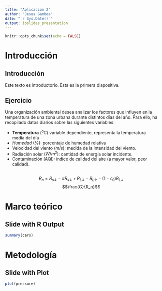 ```yaml
---
title: "Aplicacion 2"
author: "Jesus Gamboa"
date: "`r Sys.Date()`"
output: ioslides_presentation
---
```


```r
knitr::opts_chunk$set(echo = FALSE)
```

# Introducción

## Introducción

Este texto es introductorio. Esta es la primera diapositiva.

## Ejercicio

Una organización ambiental desea analizar los factores que influyen en la temperatura de una zona urbana durante distintos días del año. Para ello, ha recopilado datos diarios sobre las siguientes variables:

-   **Temperatura** $(^oC)$ variable dependiente, representa la temperatura media del día
-   *Humedad* (%): porcentaje de humedad relativa
-   Velocidad del viento $(m/s)$: medida de la intensidad del viento.
-   Radiación solar $(W/m^2)$: cantidad de energía solar incidente.
-   Contaminación (AQI): índice de calidad del aire (a mayor valor, peor calidad).

## 

$$R_{n} = R_{s\downarrow} - \alpha R_{s\downarrow} + R_{L\downarrow}-R_{L\uparrow}-(1-\epsilon_0)R_{L\downarrow}$$ $$\frac{G}{R_n}$$

# Marco teórico

## Slide with R Output

```r
summary(cars)
```

# Metodología

## Slide with Plot

```r
plot(pressure)
```

